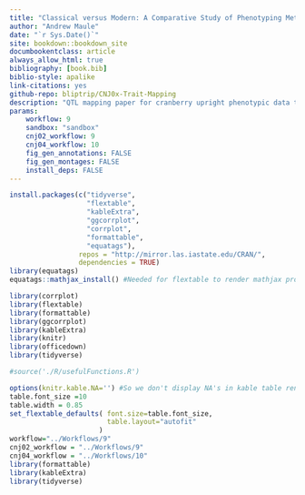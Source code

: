 ```yaml
--- 
title: "Classical versus Modern: A Comparative Study of Phenotyping Methods and their Utility in Mapping Quantitative Trait Loci for the Advancement of _Vaccinium macrocarpon Ait._ Breeding Germplasm"
author: "Andrew Maule"
date: "`r Sys.Date()`"
site: bookdown::bookdown_site
documbookentclass: article
always_allow_html: true
bibliography: [book.bib] 
biblio-style: apalike
link-citations: yes
github-repo: bliptrip/CNJ0x-Trait-Mapping
description: "QTL mapping paper for cranberry upright phenotypic data taken from 2011-2014.  Uprights came from Rutgers University P.E. Marucci Center in Chatsworth, NJ, USA"
params:
    workflow: 9
    sandbox: "sandbox"
    cnj02_workflow: 9
    cnj04_workflow: 10
    fig_gen_annotations: FALSE
    fig_gen_montages: FALSE
    install_deps: FALSE
---
```


```r
install.packages(c("tidyverse",
                   "flextable",
                   "kableExtra",
                   "ggcorrplot",
                   "corrplot",
                   "formattable",
                   "equatags"), 
                 repos = "http://mirror.las.iastate.edu/CRAN/", 
                 dependencies = TRUE)
library(equatags)
equatags::mathjax_install() #Needed for flextable to render mathjax properly
```

```r
library(corrplot)
library(flextable)
library(formattable)
library(ggcorrplot)
library(kableExtra)
library(knitr)
library(officedown)
library(tidyverse)

#source('./R/usefulFunctions.R')
```

```r
options(knitr.kable.NA='') #So we don't display NA's in kable table renderings.
table.font_size =10
table.width = 0.85
set_flextable_defaults( font.size=table.font_size,
                        table.layout="autofit"
                      )
workflow="../Workflows/9"
cnj02_workflow = "../Workflows/9"
cnj04_workflow = "../Workflows/10"
library(formattable)
library(kableExtra)
library(tidyverse)
```
